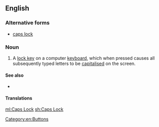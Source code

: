 ==English==

===Alternative forms===
* [[caps lock]]

===Noun===
{{en-noun|head=[[caps|Caps]] [[lock|Lock]]}}

# {{context|computing|lang=en}} A [[lock key]] on a computer [[keyboard]], which when pressed causes all subsequently typed letters to be [[capitalised]] on the screen.

====See also====
* {{list:computer keys/en}}

====Translations====
{{trans-see|capslock}}

[[Category:en:Buttons]]

[[ml:Caps Lock]]
[[sh:Caps Lock]]